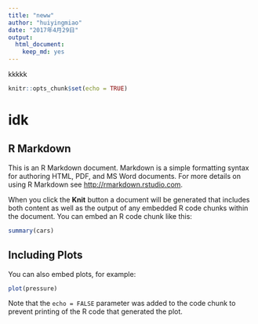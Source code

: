 ```yaml
---
title: "neww"
author: "huiyingmiao"
date: "2017年4月29日"
output: 
  html_document: 
    keep_md: yes
---
```

kkkkk
```r
knitr::opts_chunk$set(echo = TRUE)
```
# idk
## R Markdown

This is an R Markdown document. Markdown is a simple formatting syntax for authoring HTML, PDF, and MS Word documents. For more details on using R Markdown see <http://rmarkdown.rstudio.com>.

When you click the **Knit** button a document will be generated that includes both content as well as the output of any embedded R code chunks within the document. You can embed an R code chunk like this:

```r
summary(cars)
```

## Including Plots

You can also embed plots, for example:

```r
plot(pressure)
```

Note that the `echo = FALSE` parameter was added to the code chunk to prevent printing of the R code that generated the plot.
